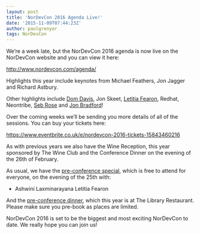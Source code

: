 ```yaml
---
layout: post
title: 'NorDevCon 2016 Agenda Live!'
date: '2015-11-09T07:44:23Z'
author: paulgrenyer
tags: NorDevCon
---
```


We’re a week late, but the NorDevCon 2016 agenda is now live on the NorDevCon website and you can view it here:

<http://www.nordevcon.com/agenda/>

Highlights this year include keynotes from Michael Feathers, Jon Jagger and Richard Astbury.

Other highlights include [Dom Davis](http://www.nordevcon.com/sessions/#domdavis), Jon Skeet, [Letitia Fearon](http://www.nordevcon.com/sessions/#letitiafearon), Redhat, Neontribe, [Seb Rose](http://www.nordevcon.com/sessions/#sebrose) and [Jon Bradford](http://www.nordevcon.com/sessions/#jonbradford)!

Over the coming weeks we’ll be sending you more details of all of the sessions. You can buy your tickets here:

<https://www.eventbrite.co.uk/e/nordevcon-2016-tickets-15843460216>

As with previous years we also have the Wine Reception, this year sponsored by The Wine Club and the Conference Dinner on the evening of the 26th of February.

As usual, we have the [pre-conference special](http://www.meetup.com/Norfolk-Developers-NorDev/events/225604888/), which is free to attend for everyone, on the evening of the 25th with:

- Ashwini Laxminarayana Letitia Fearon

And the [pre-conference dinner](http://www.meetup.com/Norfolk-Developers-NorDev/events/226204343/), which this year is at The Library Restaurant. Please make sure you pre-book as places are limited.

NorDevCon 2016 is set to be the biggest and most exciting NorDevCon to date. We really hope you can join us!